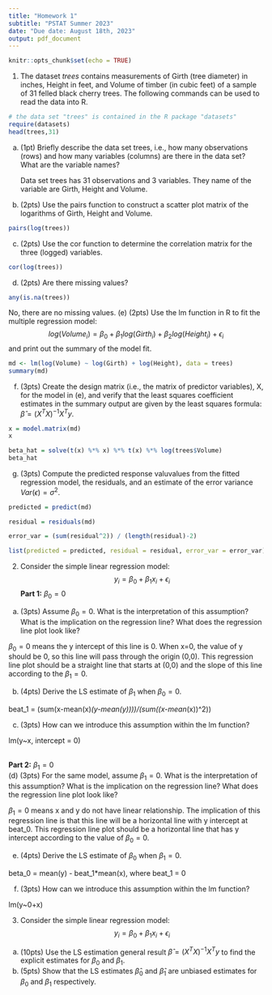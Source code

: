 ---
title: "Homework 1"
subtitle: "PSTAT Summer 2023"
date: "Due date: August 18th, 2023"
output: pdf_document
---

```{r setup, include=FALSE}
knitr::opts_chunk$set(echo = TRUE)
```

1. The dataset *trees* contains measurements of Girth (tree diameter) in inches, Height in feet, and Volume of timber (in cubic feet) of a sample of 31 felled black cherry trees. The following commands can be used to read the data into R.


```{r cereal}
# the data set "trees" is contained in the R package "datasets"
require(datasets)
head(trees,31)
```

(a) (1pt) Briefly describe the data set trees, i.e., how many observations  (rows) and how many variables (columns) are there in the data set? What are the variable names?

    Data set trees has 31 observations and 3 variables. They name of the variable are Girth, Height and Volume.


(b) (2pts) Use the pairs function to construct a scatter plot matrix of the logarithms of Girth, Height and Volume.
```{r}
pairs(log(trees))
```

(c) (2pts) Use the cor function to determine the correlation matrix for the three (logged) variables.
```{r}
cor(log(trees))
```
  
(d) (2pts) Are there missing values?
```{r}
any(is.na(trees))
```


  No, there are no missing values.
(e) (2pts) Use the lm function in R to fit the multiple regression model:
$$log(Volume_i) = \beta_0 + \beta_1 log(Girth_i) + \beta_2 log(Height_i) + \epsilon_i$$
and print out the summary of the model fit.
```{r}
md <- lm(log(Volume) ~ log(Girth) + log(Height), data = trees)
summary(md)
```


(f) (3pts) Create the design matrix (i.e., the matrix of predictor variables), X, for the model in (e), and verify that the least squares coefficient estimates in the summary output are given by the least squares formula: $\hat\beta = (X^TX)^{-1}X^Ty$.
```{r}
x = model.matrix(md)
x

beta_hat = solve(t(x) %*% x) %*% t(x) %*% log(trees$Volume)
beta_hat
```

(g) (3pts) Compute the predicted response valuvalues from the fitted regression model, the residuals, and an estimate of the error variance $Var(\epsilon) = \sigma^2$.
```{r}
predicted = predict(md)

residual = residuals(md)

error_var = (sum(residual^2)) / (length(residual)-2)

list(predicted = predicted, residual = residual, error_var = error_var)

```


2. Consider the simple linear regression model:
$$y_i=\beta_0 + \beta_1x_i + \epsilon_i$$
**Part 1:** $\beta_0=0$
(a) (3pts) Assume $\beta_0=0$. What is the interpretation of this assumption? What is the implication on the regression line? What does the regression line plot look like?

$\beta_0=0$ means the y intercept of this line is 0. When x=0, the value of y    should be 0, so this line will pass through the origin (0,0). This regression line plot should be a straight line that starts at (0,0) and the slope of this line according to the $\beta_1=0$.

(b) (4pts) Derive the LS estimate of $\beta_1$ when $\beta_0=0$.

beat_1 = (sum(x-mean(x)*(y-mean(y))))/(sum((x-mean*(x))^2))

(c) (3pts) How can we introduce this assumption within the lm function?\

lm(y~x, intercept = 0)
  

\
**Part 2:** $\beta_1=0$\
(d) (3pts) For the same model, assume $\beta_1=0$. What is the interpretation of this assumption? What is the implication on the regression line? What does the regression line plot look like?

$\beta_1=0$ means x and y do not have linear relationship. The implication of this regression line is that this line will be a horizontal line with y intercept at beat_0. This regression line plot should be a horizontal line that has y intercept according to the value of $\beta_0=0$.

(e) (4pts) Derive the LS estimate of $\beta_0$ when $\beta_1=0$.

beta_0 =  mean(y) - beat_1*mean(x), where beat_1 = 0

(f) (3pts) How can we introduce this assumption within the lm function?

lm(y~0+x)

3. Consider the simple linear regression model:
$$y_i = \beta_0 + \beta_1x_i + \epsilon_i$$
(a) (10pts) Use the LS estimation general result $\hat\beta = (X^TX)^{-1}X^Ty$ to find the explicit estimates for $\beta_0$ and $\beta_1$.
(b) (5pts) Show that the LS estimates $\hat\beta_0$ and $\hat\beta_1$ are unbiased estimates for $\beta_0$ and $\beta_1$ respectively.